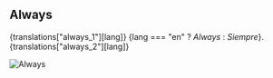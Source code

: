 ## Always

{translations["always_1"][lang]} {lang === "en" ? <i>Always</i> : <i>Siempre</i>}. {translations["always_2"][lang]}

<img src="/images/essentials/condition-sets/always.webp" alt="Always" />
